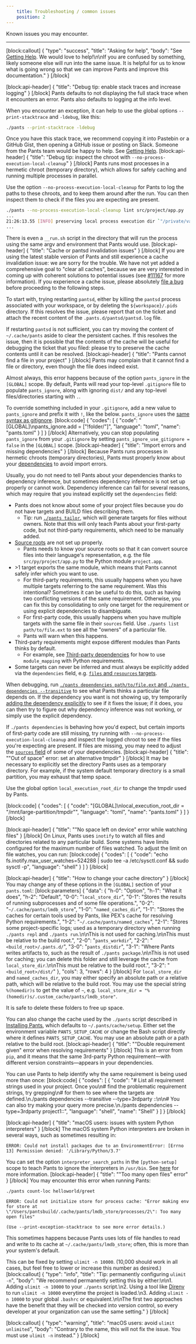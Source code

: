 ```yaml
---
    title: Troubleshooting / common issues
    position: 2
---
```


Known issues you may encounter.

---

[block:callout]
{
"type": "success",
"title": "Asking for help",
"body": "See [Getting Help](doc:getting-help). We would love to help!\n\nIf you are confused by something, likely someone else will run into the same issue. It is helpful for us to know what is going wrong so that we can improve Pants and improve this documentation."
}
[/block]

[block:api-header]
{
"title": "Debug tip: enable stack traces and increase logging"
}
[/block]
Pants defaults to not displaying the full stack trace when it encounters an error. Pants also defaults to logging at the info level.

When you encounter an exception, it can help to use the global options `--print-stacktrace` and `-ldebug`, like this:

```bash
./pants --print-stacktrace -ldebug
```

Once you have this stack trace, we recommend copying it into Pastebin or a GitHub Gist, then opening a GitHub issue or posting on Slack. Someone from the Pants team would be happy to help. See [Getting Help](doc:getting-help).
[block:api-header]
{
"title": "Debug tip: inspect the chroot with `--no-process-execution-local-cleanup`"
}
[/block]
Pants runs most processes in a hermetic chroot (temporary directory), which allows for safely caching and running multiple processes in parallel.

Use the option `--no-process-execution-local-cleanup` for Pants to log the paths to these chroots, and to keep them around after the run. You can then inspect them to check if the files you are expecting are present.

```bash
./pants --no-process-execution-local-cleanup lint src/project/app.py
...
21:26:13.55 [INFO] preserving local process execution dir `"/private/var/folders/hm/qjjq4w3n0fsb07kp5bxbn8rw0000gn/T/process-executionQgIOjb"` for "Run isort on 1 file."
...
```

There is even a `__run.sh` script in the directory that will run the process using the same argv and environment that Pants would use.
[block:api-header]
{
"title": "Cache or pantsd invalidation issues"
}
[/block]
If you are using the latest stable version of Pants and still experience a cache invalidation issue: we are sorry for the trouble. We have not yet added a comprehensive goal to "clear all caches", because we are very interested in coming up with coherent solutions to potential issues (see [#11167](https://github.com/pantsbuild/pants/issues/11167) for more information). If you experience a cache issue, please absolutely [file a bug](https://github.com/pantsbuild/pants/issues/new) before proceeding to the following steps.

To start with, trying restarting `pantsd`, either by killing the `pantsd` process associated with your workspace, or by deleting the `${workspace}/.pids` directory. If this resolves the issue, please report that on the ticket and attach the recent content of the `.pants.d/pantsd/pantsd.log` file.

If restarting `pantsd` is not sufficient, you can try moving the content of `~/.cache/pants` aside to clear the persistent caches. If this resolves the issue, then it is possible that the contents of the cache will be useful for debugging the ticket that you filed: please try to preserve the cache contents until it can be resolved.
[block:api-header]
{
"title": "Pants cannot find a file in your project"
}
[/block]
Pants may complain that it cannot find a file or directory, even though the file does indeed exist.

Almost always, this error happens because of the option `pants_ignore` in the `[GLOBAL]` scope. By default, Pants will read your top-level `.gitignore` file to populate `pants_ignore`, along with ignoring `dist/` and any top-level files/directories starting with `.`.

To override something included in your `.gitignore`, add a new value to `pants_ignore` and prefix it with `!`, like the below. `pants_ignore` uses the [same syntax as gitignore](https://git-scm.com/docs/gitignore).
[block:code]
{
"codes": [
{
"code": "[GLOBAL]\npants_ignore.add = [\"!folder/\"]",
"language": "toml",
"name": "pants.toml"
}
]
}
[/block]
Alternatively, you can stop populating `pants_ignore` from your `.gitignore` by setting `pants_ignore_use_gitignore = false` in the `[GLOBAL]` scope.
[block:api-header]
{
"title": "Import errors and missing dependencies"
}
[/block]
Because Pants runs processes in hermetic chroots (temporary directories), Pants must properly know about your [dependencies](doc:targets#dependencies-and-dependency-inference) to avoid import errors.

Usually, you do not need to tell Pants about your dependencies thanks to dependency inference, but sometimes dependency inference is not set up properly or cannot work. Dependency inference can fail for several reasons, which may require that you instead explicitly set the `dependencies` field:

- Pants does not know about some of your project files because you do not have targets and BUILD files describing them.
  - Tip: run [`./pants tailor`](doc:reference-tailor), which will generate targets for files without owners. Note that this will only teach Pants about your first-party code, but not third-party requirements, which need to be manually added.
- [Source roots](doc:source-roots) are not set up properly.
  - Pants needs to know your source roots so that it can convert source files into their language's representation, e.g. the file `src/py/project/app.py` to the Python module `project.app`.
- \>1 target exports the same module, which means that Pants cannot safely infer which you want to use.
  - For third-party requirements, this usually happens when you have multiple targets referring to the same requirement. Was this intentional? Sometimes it can be useful to do this, such as having two conflicting versions of the same requirement. Otherwise, you can fix this by consolidating to only one target for the requirement or using explicit dependencies to disambiguate.
  - For first-party code, this usually happens when you have multiple targets with the same file in their `sources` field. Use `./pants list path/to/file.ext` to see all the "owners" of a particular file.
  - Pants will warn when this happens.
- Third-party requirements might expose different modules than Pants thinks by default.
  - For example, see [Third-party dependencies](doc:python-third-party-dependencies) for how to use `module_mapping` with Python requirements.
- Some targets can never be inferred and must always be explicitly added via the `dependencies` field, e.g. [`files` and `resources` targets](doc:resources).

When debugging, run [`./pants dependencies path/to/file.ext` and `./pants dependencies --transitive`](doc:project-introspection) to see what Pants thinks a particular file depends on. If the dependency you want is not showing up, try temporarily [adding the dependency explicitly](doc:targets#dependencies-and-dependency-inference) to see if it fixes the issue; if it does, you can then try to figure out why dependency inference was not working, or simply use the explicit dependency.

If `./pants dependencies` is behaving how you'd expect, but certain imports of first-party code are still missing, try running with `--no-process-execution-local-cleanup` and inspect the logged chroot to see if the files you're expecting are present. If files are missing, you may need to adjust the [`sources` field](doc:targets#sources) of some of your dependencies.
[block:api-header]
{
"title": "\"Out of space\" error: set an alternative tmpdir"
}
[/block]
It may be necessary to explicitly set the directory Pants uses as a temporary directory. For example, if the system default temporary directory is a small partition, you may exhaust that temp space.

Use the global option `local_execution_root_dir` to change the tmpdir used by Pants.

[block:code]
{
"codes": [
{
"code": "[GLOBAL]\nlocal_execution_root_dir = \"/mnt/large-partition/tmpdir\"",
"language": "toml",
"name": "pants.toml"
}
]
}
[/block]

[block:api-header]
{
"title": "\"No space left on device\" error while watching files"
}
[/block]
On Linux, Pants uses `inotify` to watch all files and directories related to any particular build. Some systems have limits configured for the maximum number of files watched. To adjust the limit on file watches, you can run:
[block:code]
{
"codes": [
{
"code": "echo fs.inotify.max_user_watches=524288 | sudo tee -a /etc/sysctl.conf && sudo sysctl -p",
"language": "shell"
}
]
}
[/block]

[block:api-header]
{
"title": "How to change your cache directory"
}
[/block]
You may change any of these options in the `[GLOBAL]` section of your `pants.toml`:
[block:parameters]
{
"data": {
"h-0": "Option",
"h-1": "What it does",
"h-2": "Default",
"0-0": "`local_store_dir`",
"0-1": "Stores the results of running subprocesses and of some file operations.",
"0-2": "`~/.cache/pants/lmdb_store`",
"1-0": "`named_caches_dir`",
"1-1": "Stores the caches for certain tools used by Pants, like PEX's cache for resolving Python requirements.",
"1-2": "`~/.cache/pants/named_caches`",
"2-1": "Stores some project-specific logs; used as a temporary directory when running `./pants repl` and `./pants run`.\n\nThis is not used for caching.\n\nThis must be relative to the build root.",
"2-0": "`pants_workdir`",
"2-2": "`<build_root>/.pants.d/`",
"3-0": "`pants_distdir`",
"3-1": "Where Pants writes artifacts to, such as the result of `./pants package`.\n\nThis is not used for caching; you can delete this folder and still leverage the cache from `local_store_dir`.\n\nThis must be relative to the build root.",
"3-2": "`<build_root>/dist/`"
},
"cols": 3,
"rows": 4
}
[/block]
For `local_store_dir` and `named_caches_dir`, you may either specify an absolute path or a relative path, which will be relative to the build root. You may use the special string `%(homedir)s` to get the value of `~`, e.g. `local_store_dir = "%(homedir)s/.custom_cache/pants/lmdb_store"`.

It is safe to delete these folders to free up space.

You can also change the cache used by the `./pants` script described in [Installing Pants](doc:installation), which defaults to `~/.pants/cache/setup`. Either set the environment variable `PANTS_SETUP_CACHE` or change the Bash script directly where it defines `PANTS_SETUP_CACHE`. You may use an absolute path or a path relative to the build root.
[block:api-header]
{
"title": "\"Double requirement given\" error when resolving requirements"
}
[/block]
This is an error from `pip`, and it means that the same 3rd-party Python requirement—with different version constraints—appears in your dependencies.

You can use Pants to help identify why the same requirement is being used more than once:
[block:code]
{
"codes": [
{
"code": "# List all requirement strings used in your project. Once you\n# find the problematic requirement strings, try grepping\n# for them to see where the targets are defined.\n./pants dependencies --transitive --type=3rdparty ::\n\n# You can also try making your query more precise.\n./pants dependencies --type=3rdparty project1::",
"language": "shell",
"name": "Shell"
}
]
}
[/block]

[block:api-header]
{
"title": "macOS users: issues with system Python interpreters"
}
[/block]
The macOS system Python interpreters are broken in several ways, such as sometimes resulting in:

```
ERROR: Could not install packages due to an EnvironmentError: [Errno 13] Permission denied: '/Library/Python/3.7'
```

You can set the option `interpreter_search_paths` in the `[python-setup]` scope to teach Pants to ignore the interpreters in `/usr/bin`. See [here](doc:python-interpreter-compatibility#changing-the-interpreter-search-path) for more information.
[block:api-header]
{
"title": "\"Too many open files\" error"
}
[/block]
You may encounter this error when running Pants:

```
./pants count-loc helloworld/greet

ERROR: Could not initialize store for process cache: "Error making env for store at \"/Users/pantsbuild/.cache/pants/lmdb_store/processes/2\": Too many open files"

(Use --print-exception-stacktrace to see more error details.)
```

This sometimes happens because Pants uses lots of file handles to read and write to its cache at `~/.cache/pants/lmdb_store`; often, this is more than your system's default.

This can be fixed by setting `ulimit -n 10000`. (10,000 should work in all cases, but feel free to lower or increase this number as desired.)
[block:callout]
{
"type": "info",
"title": "Tip: permanently configuring `ulimit -n`",
"body": "We recommend permanently setting this by either:\n\n1. Adding `ulimit -n 10000` to your `./pants` script.\n2. Using a tool like [Direnv](https://direnv.net) to run `ulimit -n 10000` everytime the project is loaded.\n3. Adding `ulimit -n 10000` to your global `.bashrc` or equivalent.\n\nThe first two approaches have the benefit that they will be checked into version control, so every developer at your organization can use the same setting."
}
[/block]

[block:callout]
{
"type": "warning",
"title": "macOS users: avoid `ulimit unlimited`",
"body": "Contrary to the name, this will not fix the issue. You must use `ulimit -n` instead."
}
[/block]

